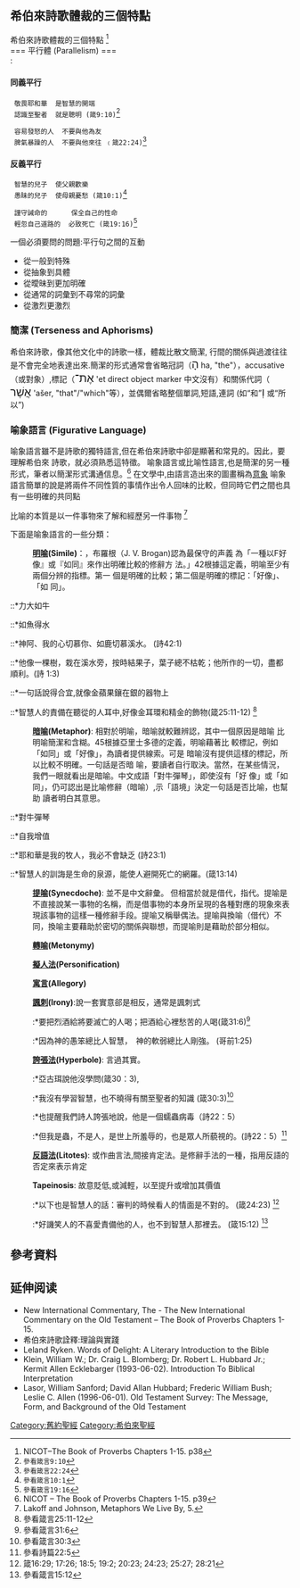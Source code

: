 {{multiple issues|
{{copyedit|time=2016-08-15T13:45:33+00:00}}
{{expand|time=2016-08-15T13:45:33+00:00}}
{{lead section|time=2016-08-15T13:45:33+00:00}}
{{refimprove|time=2016-08-15T13:45:33+00:00}}
}}
== 希伯來詩歌體裁的三個特點 ==  
希伯來詩歌體裁的三個特點 <ref>NICOT–The Book of Proverbs Chapters 1-15. p38</ref>
<br>
=== 平行體 (Parallelism) ===
<br>
:
==== 同義平行 ====


  敬畏耶和華  是智慧的開端
  認識至聖者  就是聰明 (箴9:10)<ref>參看箴言9:10</ref>

  容易發怒的人  不要與他為友
  脾氣暴躁的人  不要與他來往 ﹙箴22:24)<ref>參看箴言22:24</ref>

==== 反義平行 ====


  智慧的兒子  使父親歡樂
  愚昧的兒子  使母親憂愁 (箴10:1)<ref>參看箴言10:1</ref>

  謹守誡命的      保全自己的性命
  輕忽自己道路的  必致死亡 (箴19:16)<ref>參看箴言19:16</ref>



一個必須要問的問題:平行句之間的互動
* 從一般到特殊
* 從抽象到具體
* 從曖昧到更加明確
* 從通常的詞彙到不尋常的詞彙
* 從激烈更激烈


=== 簡潔 (Terseness and Aphorisms)===
希伯來詩歌，像其他文化中的詩歌一樣，體裁比散文簡潔, 行間的關係與過渡往往是不會完全地表達出來.簡潔的形式通常會省略冠詞（<big><big>הָ</big></big> ha, "the"），accusative（或對象）,標記（<big><big>אֶת־</big></big> 'et direct object marker 中文沒有）和關係代詞（  <big><big>אֲשֶׁר</big></big> 'ašer, "that"/"which"等），並偶爾省略整個單詞,短語,連詞 (如“和”<big><big>וְ</big></big> 或“所以”)

=== 喻象語言 (Figurative Language) ===
喻象語言雖不是詩歌的獨特語言,但在希伯來詩歌中卻是顯著和常見的。因此，要理解希伯來 詩歌，就必須熟悉這特徵。
喻象語言或比喻性語言,也是簡潔的另一種形式，筆者以簡潔形式溝通信息。<ref>NICOT – The Book of Proverbs Chapters 1-15. p39</ref> 在文學中,由語言造出來的圖畫稱為<u>意象</u>
喻象語言簡單的說是將兩件不同性質的事情作出令人回味的比較，但同時它們之間也具有一些明確的共同點

比喻的本質是以一件事物來了解和經歷另一件事物 <ref>Lakoff and Johnson, Metaphors We Live By, 5.</ref>

下面是喻象語言的一些分類：

:'''[[明喻|明喻]](Simile)'''：，布羅根（J. V. Brogan)認為最保守的声義 為「一種以F好像』或『如同』來作出明確比較的修辭方 法。」42根據這定義，明喻至少有兩個分辨的指標。第一 個是明確的比較；第二個是明確的標記：「好像」、「如 同」。

::*力大如牛
::*如魚得水
::*神阿、我的心切慕你、如鹿切慕溪水。 (詩42:1)
::*他像一棵樹，栽在溪水旁，按時結果子，葉子總不枯乾；他所作的一切，盡都順利。(詩 1:3)
::*一句話說得合宜,就像金蘋果鑲在銀的器物上 
::*智慧人的責備在聽從的人耳中,好像金耳環和精金的飾物(箴25:11-12) <ref>參看箴言25:11-12</ref>

:'''[[暗喻|暗喻]](Metaphor)''': 相對於明喻，暗喻就較難辨認，其中一個原因是暗喻 比明喻簡潔和含糊。45根據亞里士多德的定義，明喻藉著比 較標記，例如「如同」或「好像」，為讀者提供線索。可是 暗喻沒有提供這樣的標記，所以比較不明確。一句話是否暗 喻，要讀者自行取決。當然，在某些情況，我們一眼就看出是暗喻。中文成語「對牛彈琴」，即使沒有「好 像」或「如同」，仍可認出是比喻修辭（暗喻）,示「語境」決定一句話是否比喻，也幫助 讀者明白其意思。

::*對牛彈琴
::*自我增值
::*耶和華是我的牧人，我必不會缺乏 (詩23:1)
::*智慧人的訓誨是生命的泉源，能使人避開死亡的網羅。(箴13:14)

:'''[[提喻|提喻]](Synecdoche)''': 並不是中文辭彙。 但相當於就是借代，指代。提喻是不直接說某一事物的名稱，而是借事物的本身所呈現的各種對應的現象來表現該事物的這樣一種修辭手段。提喻又稱舉偶法。提喻與換喻（借代）不同，換喻主要藉助於密切的關係與聯想，而提喻則是藉助於部分相似。

:'''[[轉喻|轉喻]](Metonymy)'''

:'''[[擬人法|擬人法]](Personification)'''

:'''[[寓言|寓言]](Allegory)'''

:'''[[諷刺|諷刺]](Irony)''':說一套實意郤是相反，通常是諷刺式
::*要把烈酒給將要滅亡的人喝；把酒給心裡愁苦的人喝(箴31:6)<ref>參看箴言31:6</ref>
::*因為神的愚笨總比人智慧，　神的軟弱總比人剛強。 (哥前1:25)

:'''[[誇張法|誇張法]](Hyperbole)''': 言過其實。
::*亞古珥說他沒學問(箴30：3),
::*我沒有學習智慧，也不曉得有關至聖者的知識 (箴30:3)<ref>參看箴言30:3</ref>
::*也提醒我們詩人誇張地說，他是一個蠕蟲病毒（詩22：5）
::*但我是蟲，不是人，是世上所羞辱的，也是眾人所藐視的。(詩22：5）<ref>參看詩篇22:5</ref>

:'''[[反語法|反語法]](Litotes)''': 或作曲言法,間接肯定法。是修辭手法的一種，指用反語的否定來表示肯定

:'''Tapeinosis''': 故意貶低,或減輕，以至提升或增加其價值
::*以下也是智慧人的話：審判的時候看人的情面是不對的。 (箴24:23) <ref>箴16:29; 17:26; 18:5; 19:2; 20:23; 24:23; 25:27; 28:21</ref>
::*好譏笑人的不喜愛責備他的人，也不到智慧人那裡去。 (箴15:12) <ref>參看箴言15:12</ref>


== 參考資料 ==
{{reflist|2}}

== 延伸阅读 ==
{{refbegin|2}}
* New International Commentary, The - The New International Commentary on the Old Testament – The Book of Proverbs Chapters 1-15.
* 希伯來詩歌詮釋:理論與實踐
* Leland Ryken. Words of Delight: A Literary Introduction to the Bible
* Klein, William W.; Dr. Craig L. Blomberg; Dr. Robert L. Hubbard Jr.; Kermit Allen Ecklebarger (1993-06-02). Introduction To Biblical Interpretation
* Lasor, William Sanford; David Allan Hubbard; Frederic William Bush; Leslie C. Allen (1996-06-01). Old Testament Survey: The Message, Form, and Background of the Old Testament
{{refend}}

[[Category:舊約聖經|Category:舊約聖經]]
[[Category:希伯來聖經|Category:希伯來聖經]]